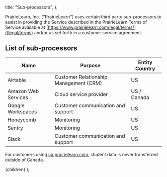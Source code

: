 
  title: "Sub-processors",
};

PrairieLearn, Inc. ("PrairieLearn") uses certain third party sub-processors to assist in providing the Service described in the PrairieLearn Terms of Service available at [https://www.prairielearn.com/legal/terms/](/legal/terms) and/or as set forth in a customer service agreement.

## List of sub-processors

| Name                | Purpose                                | Entity Country |
| ------------------- | -------------------------------------- | -------------- |
| Airtable            | Customer Relationship Management (CRM) | US             |
| Amazon Web Services | Cloud service provider                 | US / Canada    |
| Google Workspaces   | Customer communication and support     | US             |
| Honeycomb           | Monitoring                             | US             |
| Sentry              | Monitoring                             | US             |
| Slack               | Customer communication and support     | US             |

For customers using [ca.prairielearn.com](https://ca.prairielearn.com), student data is never transferred outside of Canada.

  <MarkdownLayout meta={meta}>{children}</MarkdownLayout>
);

